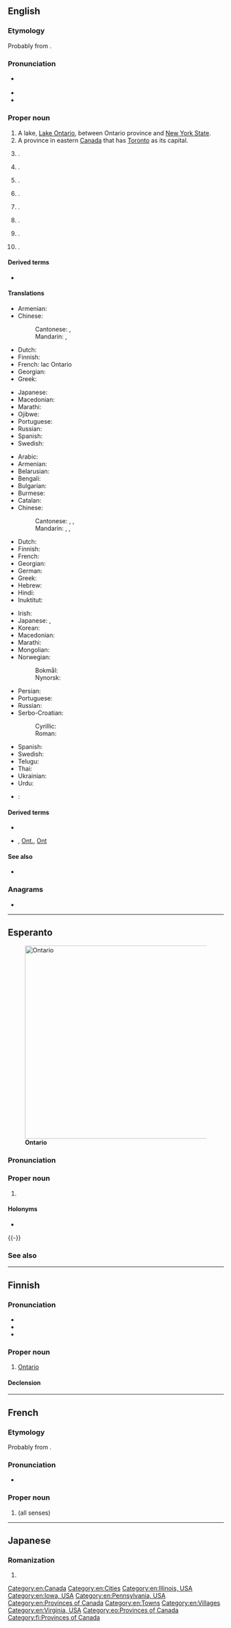 {{also|Ontário}}
==English==
{{wikipedia}}

===Etymology===
Probably from {{der|en|wya||ontari:io|lit=great lake}}.

===Pronunciation===
* {{a|Canada}} {{IPA|en|/ˌɑnˈtɛə.ɹi.oʊ/}}
* {{audio|en|en-ca-Ontario.ogg|Audio (CA)}}
* {{hyphenation|en|On|tar|io}}

===Proper noun===
{{en-proper noun}}

# A lake, [[Lake Ontario]], between Ontario province and [[New York State]].
# A province in eastern [[Canada]] that has [[Toronto]] as its capital.
# {{place|en|village|c/Belize}}.
# {{place|en|city|s/California}}.
# {{place|en|unincorporated community|twp/Lima Township|co/LaGrange County|s/Indiana|c/USA}}.
# {{place|en|county|s/New York}}.
# {{place|en|town|s/New York}}.
# {{place|en|city|s/Ohio}}.
# {{place|en|city|s/Oregon}}.
# {{place|en|village|s/Wisconsin}}.

====Derived terms====
* {{l|en|Ontario County}}

====Translations====
{{trans-top-also|Lake between Ontario province and New York State|Lake Ontario}}
* Armenian: {{t|hy|Օնտարիո}}
* Chinese:
*: Cantonese: {{t|yue|安大略|tr=on1 daai6 loek6}}, {{t|yue|安大略湖|tr=on1 daai6 loek6 wu4}}
*: Mandarin: {{t|cmn|安大略|tr=Āndàlüè}}, {{t+|cmn|安大略湖|tr=Āndàlüè Hú}}
* Dutch: {{t|nl|Ontariomeer}}
* Finnish: {{t|fi|Ontariojärvi}}
* French: lac Ontario {{g|m}}
* Georgian: {{t|ka|ონტარიო}}
* Greek: {{t|el|Οντάριο|n}}
{{trans-mid}}
* Japanese: {{t|ja|オンタリオ湖|tr=Ontario-ko}}
* Macedonian: {{t|mk|Онта́рио|n}}
* Marathi: {{t|mr|ऑन्टारियो}}
* Ojibwe: {{t|oj|Onderi'oo}}
* Portuguese: {{t+|pt|Ontário|m}}
* Russian: {{t+|ru|Онта́рио|n}}
* Spanish: {{t+|es|Ontario|m}}
* Swedish: {{t|sv|Ontariosjön|c}}
{{trans-bottom}}

{{trans-top|Province in eastern Canada}}
* Arabic: {{t|ar|أُونْتَارْيُو|m|tr=ʾuntāryū}}
* Armenian: {{t|hy|Օնտարիո}}
* Belarusian: {{t|be|Анта́рыё|m|f}}
* Bengali: {{t|bn|অন্টারিও}}
* Bulgarian: {{t|bg|Онта́рио|n}}
* Burmese: {{t|my|အွန်တေးရီးယိုး}}
* Catalan: {{t|ca|Ontàrio}}
* Chinese:
*: Cantonese: {{t|yue|安大略|tr=on1 daai6 loek6}}, {{t|yue|安大略省|tr=on1 daai6 loek6 saang2}}, {{t|yue|安省|tr=on1 saang2}} {{qualifier|short form}}
*: Mandarin: {{t|cmn|安大略|tr=Āndàlüè}}, {{t+|cmn|安大略省|tr=Āndàlüè Shěng}}, {{t+|cmn|安省|tr=Ān Shěng}} {{qualifier|short form}}
* Dutch: {{t|nl|Ontario}}
* Finnish: {{t+|fi|Ontario}}
* French: {{t+|fr|Ontario}}
* Georgian: {{t|ka|ონტარიო}}
* German: {{t+|de|Ontario|n}}
* Greek: {{t|el|Οντάριο|n}}
* Hebrew: {{t|he|אונטריו}}
* Hindi: {{t|hi|ओन्टारियो}}
* Inuktitut: {{t|iu|ᐋᓐᑎᐅᕆᐅ}}
{{trans-mid}}
* Irish: {{t|ga|Ontáirio|m}}
* Japanese: {{t|ja|オンタリオ州|tr=Ontario-shū}}, {{t|ja|オンタリオ|tr=Ontario}}
* Korean: {{t|ko|^온타리오}}
* Macedonian: {{t|mk|Онта́рио|n}}
* Marathi: {{t|mr|ऑन्टारियो}}
* Mongolian: {{t|mn|Онта́рио}}
* Norwegian:
*: Bokmål: {{t|nb|Ontario}}
*: Nynorsk: {{t|nn|Ontario}}
* Persian: {{t|fa|انتاریو}}
* Portuguese: {{t+|pt|Ontário}}
* Russian: {{t+|ru|Онта́рио|m|f}}
* Serbo-Croatian:
*: Cyrillic: {{t|sh|Онта̑рио|m}}
*: Roman: {{t+|sh|Ontȃrio|m}}
* Spanish: {{t+|es|Ontario|m}}
* Swedish: {{t+|sv|Ontario|n}}
* Telugu: {{t|te|అంటారియో}}
* Thai: {{t|th|รัฐออนแทรีโอ|tr=rát ontaereeoh}}
* Ukrainian: {{t|uk|Онта́ріо|m|f}}
* Urdu: {{t|ur|انٹاریو|tr=oṇṭāriyo}}
{{trans-bottom}}

{{checktrans-top}}
* {{ttbc|sv}}: {{t|sv|Ontario}}
{{trans-mid}}
{{trans-bottom}}

====Derived terms====
* {{l|en|Ontarian}}
* {{sense|province}} {{l|en|ON}}, [[Ont.]], [[Ont]]

====See also====
* {{l|en|Appendix:Place names in Ontario}}

===Anagrams===
* {{anagrams|en|a=ainoort|Troiano|oration}}

[[Category:en:Canada]]
[[Category:en:Cities]]
[[Category:en:Illinois, USA]]
[[Category:en:Iowa, USA]]
[[Category:en:Pennsylvania, USA]]
[[Category:en:Provinces of Canada]]
[[Category:en:Towns]]
[[Category:en:Villages]]
[[Category:en:Virginia, USA]]

----

==Esperanto==
{{wikipedia|lang=eo}}
[[Image:Ontario-map.png|thumb|450px|'''Ontario''']]

===Pronunciation===
{{eo-IPA}}

===Proper noun===
{{eo-head}}

# {{l|en|Ontario}}

====Holonyms====
* {{l|eo|Kanado}}

{{-}}

===See also===
{{compass-eo|n=[[Hudsona Golfo]]|e=[[Kebekio]]|w=[[Manitobo]]|s=[[Usono]]}}

[[Category:eo:Provinces of Canada]]

----

==Finnish==

===Pronunciation===
* {{fi-IPA}}
* {{fi-IPA|onteerio}}
* {{fi-hyphenation}}

===Proper noun===
{{fi-noun|proper=true}}

# [[#English|Ontario]]

====Declension====
{{fi-decl-valtio|n=sg|Ontario|a}}

[[Category:fi:Provinces of Canada]]

----

==French==

===Etymology===
Probably from {{der|fr|wya||ontari:io|lit=great lake}}.

===Pronunciation===
* {{fr-IPA}}

===Proper noun===
{{fr-proper noun|m}}

# {{l|en|Ontario}} (all senses)

{{topics|fr|Ontario|Provinces of Canada|Lakes|Illinois, USA|Indiana, USA|Iowa, USA|Pennsylvania, USA|Virginia, USA|Cities in the United States|Ohio, USA|Oregon, USA|Cities in California, USA|Counties of the United States|Towns|New York, USA|Villages|Wisconsin, USA|Belize}}

----

==Japanese==

===Romanization===
{{ja-romaji}}

# {{ja-romanization of|オンタリオ}}